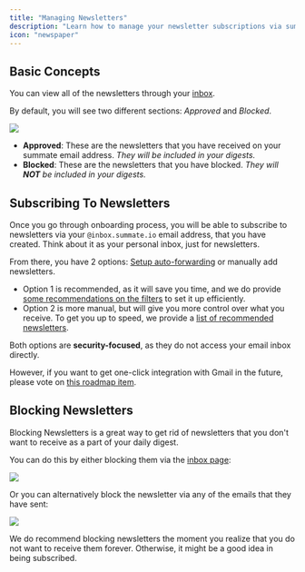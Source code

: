 ```yaml
---
title: "Managing Newsletters"
description: "Learn how to manage your newsletter subscriptions via summate"
icon: "newspaper"
---
```


## Basic Concepts

You can view all of the newsletters through your [inbox](https://summate.io/inbox).

By default, you will see two different sections: _Approved_ and _Blocked_.

<Frame>
  <img src="/images/inbox_basic.png" style={{ borderRadius: "0.5rem" }} />
</Frame>

- **Approved**: These are the newsletters that you have received on your summate email address. _They will be included in your digests._
- **Blocked**: These are the newsletters that you have blocked. _They will **NOT** be included in your digests._

## Subscribing To Newsletters

Once you go through onboarding process, you will be able to subscribe to newsletters via your `@inbox.summate.io` email address, that you have created.
Think about it as your personal inbox, just for newsletters.

From there, you have 2 options: [Setup auto-forwarding](/essentials/auto-forwarding) or manually add newsletters.

- Option 1 is recommended, as it will save you time, and we do provide [some recommendations on the filters](/essentials/auto-forwarding#recommended-filters-setup) to set it up efficiently.
- Option 2 is more manual, but will give you more control over what you receive. To get you up to speed, we provide a [list of recommended newsletters](/useful-links/ai).

Both options are **security-focused**, as they do not access your email inbox directly.

However, if you want to get one-click integration with Gmail in the future, please vote on [this roadmap item](https://summate.canny.io/feature-requests/p/integration-with-gmail).

## Blocking Newsletters

Blocking Newsletters is a great way to get rid of newsletters that you don't want to receive as a part of your daily digest.

You can do this by either blocking them via the [inbox page](https://summate.io/inbox):

<Frame>
  <img src="/images/inbox_main_block.png" style={{ borderRadius: "0.5rem" }} />
</Frame>

Or you can alternatively block the newsletter via any of the emails that they have sent:

<Frame>
  <img
    src="/images/inbox_newsletter_block.png"
    style={{ borderRadius: "0.5rem" }}
  />
</Frame>

We do recommend blocking newsletters the moment you realize that you do not want to receive them forever. Otherwise, it might be a good idea in being subscribed.
